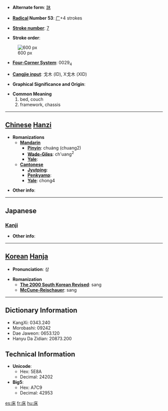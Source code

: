* '''Alternate form''': [[牀]]

* '''[[Wiktionary:Chinese radical index| Radical]] Number 53''': [[Wiktionary:Chinese radical index 广|广]]+4 strokes

* '''[[Wiktionary:Chinese total strokes index|Stroke number]]''': [[Wiktionary:Chinese total strokes index 7|7]]

* '''Stroke order''': 
[[Image:床-bw.png|thumbnail|center|600 px]]
* '''[[Wiktionary:Chinese four corner index|Four-Corner System]]''': 0029<sub>4</sub>

* '''[[Wiktionary:Chinese Cangjie index|Cangjie input]]''': 戈木 (ID), X戈木 (XID)

* '''Graphical Significance and Origin''': 

* '''Common Meaning'''
*#bed, couch
*# framework, chassis


----

== [[Chinese]] [[Hanzi]] ==

* '''Romanizations'''
** '''[[Mandarin]]'''
*** '''[[Pinyin]]''': chuáng (chuang2)
*** '''[[Wade-Giles]]''': ch'uang<sup>2</sup>
*** '''[[Yale]]''': 
** '''[[Cantonese]]'''
*** '''[[Jyutping]]''':
*** '''[[Penkyamp]]''': 
*** '''[[Yale]]''': chong4

* '''Other info''': 

----

==Japanese==
===[[Kanji]]===
{{kanji|on readings=[[しょう]] (shō)|kun readings=[[ゆか]] (yuka), [[とこ]] (toko), [[ゆかしい]] (yukashii)}}

* '''Other info''':  

----

== [[Korean]] [[Hanja]] ==

* '''Pronunciation''': 상

* '''Romanization'''
** '''[[The 2000 South Korean Revised Romanization|The 2000 South Korean Revised]]''': sang
** '''[[McCune-Reischauer]]''': sang

----

== Dictionary Information ==

* KangXi: 0343.240
* Morobashi: 09242
* Dae Jaweon: 0653.120
* Hanyu Da Zidian: 20873.200

== Technical Information ==

* '''Unicode''':
** Hex: 5E8A
** Decimal: 24202
* '''Big5''':
** Hex: A7C9
** Decimal: 42953

[[es:床]]
[[fr:床]]
[[hu:床]]